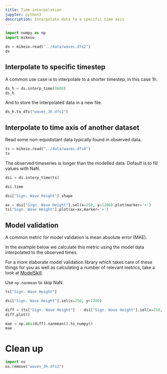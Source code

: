 ```yaml
---
title: Time interpolation
jupyter: python3
description: Interpolate data to a specific time axis
---
```



```python
import numpy as np
import mikeio
```

```python
ds = mikeio.read("../data/waves.dfs2")
ds
```

## Interpolate to specific timestep

A common use case is to interpolate to a shorter timestep, in this case 1h.

```python
ds_h = ds.interp_time(3600)
ds_h
```

And to store the interpolated data in a new file.

```python
ds_h.to_dfs("waves_3h.dfs2")
```

## Interpolate to time axis of another dataset

Read some non-equidistant data typically found in observed data.

```python
ts = mikeio.read("../data/waves.dfs0")
ts
```

The observed timeseries is longer than the modelled data. Default is to fill values with NaN.

```python
dsi = ds.interp_time(ts)
```

```python
dsi.time
```

```python
dsi["Sign. Wave Height"].shape
```

```python
ax = dsi["Sign. Wave Height"].sel(x=250, y=1200).plot(marker='+')
ts["Sign. Wave Height"].plot(ax=ax,marker='+')
```

## Model validation

A common metric for model validation is mean absolute error (MAE).

In the example below we calculate this metric using the model data interpolated to the observed times.

For a more elaborate model validation library which takes care of these things for you as well as calculating a number of relevant metrics, take a look at [ModelSkill](https://dhi.github.io/modelskill).

Use `np.nanmean` to skip NaN.

```python
ts["Sign. Wave Height"]
```

```python
dsi["Sign. Wave Height"].sel(x=250, y=1200)
```

```python
diff = (ts["Sign. Wave Height"]  - dsi["Sign. Wave Height"].sel(x=250, y=1200))
diff.plot()
```

```python
mae = np.abs(diff).nanmean().to_numpy()
mae
```

# Clean up

```python
import os
os.remove("waves_3h.dfs2")
```

